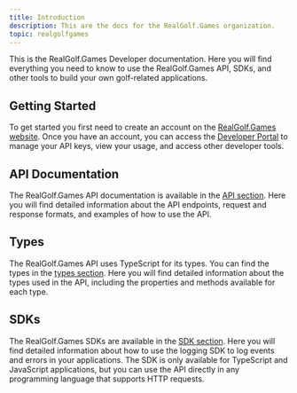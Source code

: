 ```yaml
---
title: Introduction
description: This are the docs for the RealGolf.Games organization.
topic: realgolfgames
---
```


This is the RealGolf.Games Developer documentation. Here you will find everything you need to know to use the RealGolf.Games API, SDKs, and other tools to build your own golf-related applications.

## Getting Started

To get started you first need to create an account on the [RealGolf.Games website](https://realgolf.games).
Once you have an account, you can access the [Developer Portal](https://realgolf.games/developer) to manage your API keys, view your usage, and access other developer tools.

## API Documentation

The RealGolf.Games API documentation is available in the [API section](/en/api/introduction). Here you will find detailed information about the API endpoints, request and response formats, and examples of how to use the API.

## Types

The RealGolf.Games API uses TypeScript for its types. You can find the types in the [types section](/en/packages/types/introduction). Here you will find detailed information about the types used in the API, including the properties and methods available for each type.

## SDKs

The RealGolf.Games SDKs are available in the [SDK section](/en/packages/sdks/introduction/). Here you will find detailed information about how to use the logging SDK to log events and errors in your applications. The SDK is only available for TypeScript and JavaScript applications, but you can use the API directly in any programming language that supports HTTP requests.
